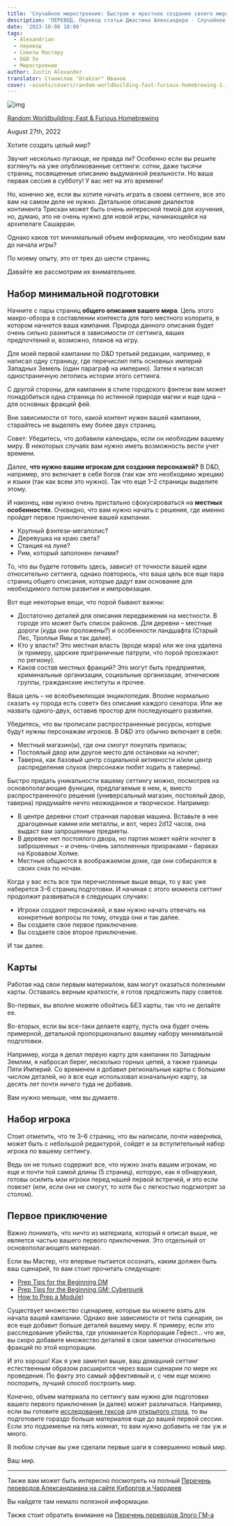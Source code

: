 ```yaml
---
title: 'Случайное миростроение: Быстрое и яростное создание своего мира'
description: 'ПЕРЕВОД. Перевод статьи Джастина Александера - Случайное миростроение: Быстрое и яростное создание своего мира. Статья из цикла Случайное миростроение - в которой изложены минимальные основы миростроения и необходимые ресурсы #Alexandrian #перевод #gmtips #dnd5e #worldbuilding'
date: '2023-10-08 10:00'
tags:
  - Alexandrian
  - перевод
  - Советы Мастеру
  - D&D 5e
  - Миростроение
author: Justin Alexander
translator: Станислав "Drakzar" Иванов
cover: ~assets/covers/random-worldbuilding-fast-furious-homebrewing-1.jpg
---
```


![img](/images/random-worldbuilding-fast-furious-homebrewing-1.jpg)

[Random Worldbuilding: Fast & Furious Homebrewing](https://thealexandrian.net/wordpress/48367/roleplaying-games/random-worldbuilding-fast-furious-homebrewing)

August 27th, 2022

Хотите создать целый мир?

Звучит несколько пугающе, не правда ли? Особенно если вы решите взглянуть на уже опубликованные сеттинги: сотни, даже тысячи страниц, посвященные описанию выдуманной реальности. Но ваша первая сессия в субботу! У вас нет на это времени!

Но, конечно же, если вы хотите начать играть в своем сеттинге, все это вам на самом деле не нужно. Детальное описание диалектов континента Трискан может быть очень интересной темой для изучения, но, думаю, это не очень нужно для новой игры, начинающейся на архипелаге Сашарран.

Однако каков тот минимальный объем информации, что необходим вам до начала игры?

По моему опыту, это от трех до шести страниц.

Давайте же рассмотрим их внимательнее.

## **Набор минимальной подготовки**

Начните с пары страниц **общего описания вашего мира**. Цель этого макро-обзора в составлении контекста для того местного колорита, в котором начнется ваша кампания. Природа данного описания будет очень сильно разниться в зависимости от сеттинга, ваших предпочтений и, возможно, планов на игру.

Для моей первой кампании по D&D третьей редакции, например, я написал одну страницу, где перечислил пять основных империй Западных Земель (один параграф на империю). Затем я написал одностраничную летопись истории этого сеттинга.

С другой стороны, для кампании в стиле городского фэнтези вам может понадобиться одна страница по истинной природе магии и еще одна – для основных фракций фей.

Вне зависимости от того, какой контент нужен вашей кампании, старайтесь не выделять ему более двух страниц.

Совет: Убедитесь, что добавили календарь, если он необходим вашему миру. В некоторых случаях вам нужно иметь возможность вести учет времени.

Далее, **что нужно вашим игрокам для создания персонажей?** В D&D, например, это включает в себя богов (так как это необходимо жрецам) и языки (так как всем это нужно). Так что еще 1–2 страницы выделите этому.

И наконец, нам нужно очень пристально сфокусироваться на **местных особенностях**. Очевидно, что вам нужно начать с решения, где именно пройдет первое приключение вашей кампании.

-   Крупный фэнтези-мегаполис?
-   Деревушка на краю света?
-   Станция на луне?
-   Рим, который заполонен личами?

То, что вы будете готовить здесь, зависит от точности вашей идеи относительно сеттинга, однако повторюсь, что ваша цель все еще пара страниц общего описания, которые дадут вам основание для необходимого потом развития и импровизации.

Вот еще некоторые вещи, что порой бывают важны:

-   Достаточно деталей для описания передвижения на местности. В городе это может быть список районов. Для деревни – местные дороги (куда они проложены?) и особенности ландшафта (Старый Лес, Тролльи Ямы и так далее).
-   Кто у власти? Это местная власть (вроде мэра) или же она удалена (к примеру, царские приграничные патрули, что порой проезжают по региону).
-   Каков состав местных фракций? Это могут быть предприятия, криминальные организации, социальные организации, этнические группы, гражданские институты и прочее.

Ваша цель – не всеобъемлющая энциклопедия. Вполне нормально сказать «у города есть совет» без описания каждого сенатора. Или же назвать одного-двух, оставив простор для последующего развития.

Убедитесь, что вы прописали распространенные ресурсы, которые будут нужны персонажам игроков. В D&D это обычно включает в себя:

-   Местный магазин(ы), где они смогут покупать припасы;
-   Постоялый двор или другое место для остановки на ночлег;
-   Таверна, как базовый центр социальной активности и/или центр распределения слухов (персонажи любят ходить в таверны).

Быстро придать уникальности вашему сеттингу можно, посмотрев на основополагающие функции, предлагаемые в нем, и, вместо распространенного решения (универсальный магазин, постоялый двор, таверна) придумайте нечто неожиданное и творческое. Например:

-   В центре деревни стоит странная паровая машина. Вставьте в нее драгоценные камни или металлы, и вот, через 2d12 часов, она выдаст вам запрошенные предметы.
-   В деревне нет постоялого двора, но партия может найти ночлег в заброшенных – и очень-очень заполненных призраками – бараках на Кровавом Холме.
-   Местные общаются в воображаемом доме, где они собираются в своих снах по ночам.

Когда у вас есть все три перечисленные выше вещи, то у вас уже наберется 3–6 страниц подготовки. И начиная с этого момента сеттинг продолжит развиваться в следующих случаях:

-   Игроки создают персонажей, и вам нужно начать отвечать на конкретные вопросы по тому, откуда они и так далее.
-   Вы создаете свое первое приключение.
-   Вы создаете свое второе приключение.

И так далее.

## **Карты**

Работая над свои первым материалом, вам могут оказаться полезными карты. Оставаясь верным краткости, я готов предложить пару советов.

Во-первых, вы вполне можете обойтись БЕЗ карты, так что не делайте ее.

Во-вторых, если вы все-таки делаете карту, пусть она будет очень примерной, детальной пропорционально вашему набору минимальной подготовки.

Например, когда я делал первую карту для кампании по Западным Землям, я набросал берег, несколько горных цепей, а также границы Пяти Империй. Со временем я добавил региональные карты с большим числом деталей, но я все еще использовал изначальную карту, за десять лет почти ничего туда не добавив.

Вам нужно меньше, чем вы думаете.

## **Набор игрока**

Стоит отметить, что те 3–6 страниц, что вы написали, почти наверняка, может быть с небольшой редактурой, сойдет и за вступительный набор игрока по вашему сеттингу.

Ведь он не только содержит все, что нужно знать вашим игрокам, но еще и почти той самой длины (5 страниц), которую, как я обнаружил, готовы осилить мои игроки перед нашей первой встречей, и это если повезет (или, если они не смогут, то хотя бы с легкостью подсмотрят за столом).

## **Первое приключение**

Важно понимать, что ничто из материала, который я описал выше, не является частью вашего первого приключения. Это отдельный от основополагающего материал.

Если вы Мастер, что впервые пытается осознать, каким должен быть ваш сценарий, то вам стоит прочитать следующее:

-   [Prep Tips for the Beginning DM](https://thealexandrian.net/wordpress/25696/roleplaying-games/thought-of-the-day-prep-tips-for-the-beginning-dm)
-   [Prep Tips for the Beginning GM: Cyberpunk](https://thealexandrian.net/wordpress/43391/roleplaying-games/prep-tips-for-the-beginning-gm-cyberpunk)
-   [How to Prep a Module](/translations/alexandrian-how-to-prepare-module-1))

Существует множество сценариев, которые вы можете взять для начала вашей кампании. Однако вне зависимости от типа сценария, он все еще добавит больше деталей вашему миру. К примеру, если это расследование убийства, где упоминается Корпорация Гефест… что же, вы скоро добавите множество деталей в свои заметки относительно фракций по этой корпорации.

И это хорошо! Как я уже заметил выше, ваш домашний сеттинг естественным образом расширится через ваши сценарии по мере их проведения. По факту это самый эффективный и, с чем еще можно поспорить, лучший способ построить мир.

Конечно, объем материала по сеттингу вам нужно для подготовки вашего первого приключения (и далее) может различаться. Например, если вы готовите [исследование гексов](/translations/alexandrian-hexcrawl-5e-1) для [открытого стола](https://thealexandrian.net/wordpress/38643/roleplaying-games/open-table-manifesto), то вы подготовите гораздо больше материалов еще до вашей первой сессии. Если это подземелье на пять комнат, то вам нужно добавить не так уж и много.

В любом случае вы уже сделали первые шаги в совершенно новый мир.

Ваш мир.


---

Также вам может быть интересно посмотреть на полный
[Перечень переводов Александриана на сайте Киборгов и Чародеев](https://cyborgsandmages.com/posts/translations/alexandrian-index)

Вы найдете там немало полезной информации.

Также стоит обратить внимание на [Перечень переводов Злого ГМ-а](https://cyborgsandmages.com/posts/translations/angrygm-index)



